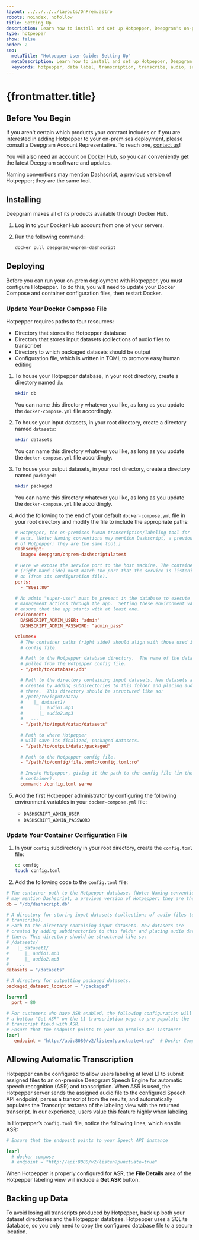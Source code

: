 ```yaml
---
layout: ../../../../layouts/OnPrem.astro
robots: noindex, nofollow
title: Setting Up
description: Learn how to install and set up Hotpepper, Deepgram's on-premises data labeling tool.
type: hotpepper
show: false
order: 2
seo:
  metaTitle: "Hotpepper User Guide: Setting Up"
  metaDescription: Learn how to install and set up Hotpepper, Deepgram's on-premises data labeling tool.
  keywords: hotpepper, data label, transcription, transcribe, audio, setup, set up, install, deploy
---
```



# {frontmatter.title}

## Before You Begin

If you aren't certain which products your contract includes or if you are interested in adding Hotpepper to your on-premises deployment, please consult a Deepgram Account Representative. To reach one, [contact us](https://deepgram.com/contact-us/)!

You will also need an account on [Docker Hub](https://hub.docker.com/), so you can conveniently get the latest Deepgram software and updates.

<Alert type="info">

Naming conventions may mention Dashscript, a previous version of Hotpepper; they are the same tool.

</Alert>

## Installing

Deepgram makes all of its products available through Docker Hub.

1. Log in to your Docker Hub account from one of your servers.
2. Run the following command:

   ```bash
   docker pull deepgram/onprem-dashscript
   ```

## Deploying

Before you can run your on-prem deployment with Hotpepper, you must configure Hotpepper. To do this, you will need to update your Docker Compose and container configuration files, then restart Docker.

### Update Your Docker Compose File

Hotpepper requires paths to four resources:

- Directory that stores the Hotpepper database
- Directory that stores input datasets (collections of audio files to transcribe)
- Directory to which packaged datasets should be output
- Configuration file, which is written in TOML to promote easy human editing

1. To house your Hotpepper database, in your root directory, create a directory named `db`:

   ```bash
   mkdir db
   ```

   <Alert type="info">

   You can name this directory whatever you like, as long as you update the `docker-compose.yml` file accordingly.

   </Alert>

2. To house your input datasets, in your root directory, create a directory named `datasets`:

   ```bash
   mkdir datasets
   ```

   <Alert type="info">

   You can name this directory whatever you like, as long as you update the `docker-compose.yml` file accordingly.

   </Alert>

3. To house your output datasets, in your root directory, create a directory named `packaged`:

   ```bash
   mkdir packaged
   ```

   <Alert type="info">

   You can name this directory whatever you like, as long as you update the `docker-compose.yml` file accordingly.

   </Alert>

4. Add the following to the end of your default `docker-compose.yml` file in your root directory and modify the file to include the appropriate paths:

   ```toml
   # Hotpepper, the on-premises human transcription/labeling tool for creating training
   # sets. (Note: Naming conventions may mention Dashscript, a previous version
   # of Hotpepper; they are the same tool.)
   dashscript:
     image: deepgram/onprem-dashscript:latest

   # Here we expose the service port to the host machine. The container port
   # (right-hand side) must match the port that the service is listening
   # on (from its configuration file).
   ports:
     - "8081:80"

   # An admin "super-user" must be present in the database to execute user and dataset
   # management actions through the app.  Setting these environment variables will
   # ensure that the app starts with at least one.
   environment:
     DASHSCRIPT_ADMIN_USER: "admin"
     DASHSCRIPT_ADMIN_PASSWORD: "admin_pass"

   volumes:
     # The container paths (right side) should align with those used in the Hotpepper
     # config file.

     # Path to the Hotpepper database directory.  The name of the database will be
     # pulled from the Hotpepper config file.
     - "/path/to/database:/db"

     # Path to the directory containing input datasets. New datasets are
     # created by adding subdirectories to this folder and placing audio data
     # there.  This directory should be structured like so:
     # /path/to/input/data/
     #    |_ dataset1/
     #      |_ audio1.mp3
     #      |_ audio2.mp3
     #   ...
     - "/path/to/input/data:/datasets"

     # Path to where Hotpepper
     # will save its finalized, packaged datasets.
     - "/path/to/output/data:/packaged"

     # Path to the Hotpepper config file.
     - "/path/to/config/file.toml:/config.toml:ro"

     # Invoke Hotpepper, giving it the path to the config file (in the
     # container).
     command: /config.toml serve
   ```

5. Add the first Hotpepper administrator by configuring the following environment variables in your `docker-compose.yml` file:

   - `DASHSCRIPT_ADMIN_USER`
   - `DASHSCRIPT_ADMIN_PASSWORD`

### Update Your Container Configuration File

1. In your `config` subdirectory in your root directory, create the `config.toml` file:

   ```bash
   cd config
   touch config.toml
   ```

2. Add the following code to the `config.toml` file:

```toml
# The container path to the Hotpepper database. (Note: Naming conventions
# may mention Dashscript, a previous version of Hotpepper; they are the same tool.)
db = "/db/dashscript.db"

# A directory for storing input datasets (collections of audio files to
# transcribe).
# Path to the directory containing input datasets. New datasets are
# created by adding subdirectories to this folder and placing audio data
# there. This directory should be structured like so:
# /datasets/
#   |_ dataset1/
#      |_ audio1.mp3
#      |_ audio2.mp3
#   ...
datasets = "/datasets"

# A directory for outputting packaged datasets.
packaged_dataset_location = "/packaged"

[server]
  port = 80

# For customers who have ASR enabled, the following configuration will place
# a button "Get ASR" on the L1 transcription page to pre-populate the
# transcript field with ASR.
# Ensure that the endpoint points to your on-premise API instance!
[asr]
   endpoint = "http://api:8080/v2/listen?punctuate=true"  # Docker Compose
```

## Allowing Automatic Transcription

Hotpepper can be configured to allow users labeling at level L1 to submit assigned files to an on-premise Deepgram Speech Engine for automatic speech recognition (ASR) and transcription. When ASR is used, the Hotpepper server sends the assigned audio file to the configured Speech API endpoint, parses a transcript from the results, and automatically populates the Transcript textarea of the labeling view with the returned transcript. In our experience, users value this feature highly when labeling.

In Hotpepper’s `config.toml` file, notice the following lines, which enable ASR:

```toml
# Ensure that the endpoint points to your Speech API instance

[asr]
  # docker compose
  # endpoint = "http://api:8080/v2/listen?punctuate=true"
```

When Hotpepper is properly configured for ASR, the **File Details** area of the Hotpepper labeling view will include a **Get ASR** button.

## Backing up Data

To avoid losing all transcripts produced by Hotpepper, back up both your dataset directories and the Hotpepper database. Hotpepper uses a SQLite database, so you only need to copy the configured database file to a secure location.
